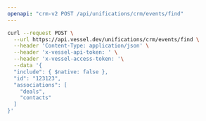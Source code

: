 ```yaml
---
openapi: "crm-v2 POST /api/unifications/crm/events/find"
---
```


<RequestExample>

```bash Request
curl --request POST \
  --url https://api.vessel.dev/unifications/crm/events/find \
  --header 'Content-Type: application/json' \
  --header 'x-vessel-api-token: ' \
  --header 'x-vessel-access-token: '\
  --data '{
  "include": { $native: false },
  "id": "123123",
  "associations": [
    "deals",
    "contacts"
  ]
}'
```

</RequestExample>


